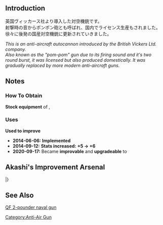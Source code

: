 {{EquipmentInfo|92}}

==Introduction==
英国ヴィッカース社より導入した対空機銃です。<br>射撃時の音からポンポン砲とも呼ばれ、国内でライセンス生産もされました。徐々に後発の国産対空機銃に更新されていきました。

''This is an anti-aircraft autocannon introduced by the British Vickers Ltd. company. <br>Also known as the "pom-pom" gun due to its firing sound and it's two round burst, it was licensed but also produced domestically. It was gradually replaced by more modern anti-aircraft guns.''

==Notes==
<div class="mw-collapsible"><h3>How To Obtain</h3>
<div class="mw-collapsible-content">
'''Stock equipment''' of {{Ship/Link|Harusame}}, {{Ship/Link|Taigei}}

</div></div>

<div class="mw-collapsible"><h3>Uses</h3>
<div class="mw-collapsible-content">
'''Used to improve''' {{Equipment/Link|Bi Type 40mm Twin Autocannon Mount}}

</div></div>


<div class="mw-collapsible><h3>Updates History</h3>
<div class="mw-collapsible-content>
* '''2014-06-06:''' '''Implemented'''
* '''2014-09-12:''' '''Stats increased:'''  '''{{AA}}+5 → {{AA}}+6 '''
* '''2020-09-17:''' Became '''improvable''' and '''upgradeable''' to {{Equipment/Link|QF 2-pounder Octuple Pom-pom Gun Mount}}
</div></div>

==Akashi's Improvement Arsenal==
{{AkashiWorkshop}}
{{AkashiWorkshopLine
|Name=BI-type 40mm Twin Machine Gun
|ItemType=GreenGunMG
|Fuel=0
|Ammo=40
|Steel=20
|Baux=20
|Mats0-5=1/2
|Mats6-9=1/2
|Mats10=4/8
|Screws0-5=1/1
|Screws6-9=1/2
|Screws10=3/6
|EquipConsume0-5=1x{{GreenGunMG|BI-type 40mm Twin Machine Gun}}
|EquipConsume6-9=1x{{GreenGunMG|BI-type 40mm Twin Machine Gun}}
|EquipConsume10=2x{{GreenGunMG|25mm Twin Autocannon Mount}}<br>1x{{ArmMat}}
|Sun=✓
|Mon=✓
|Tue=✓
|Wed=✓
|Thu=✓
|Fri=✓
|Sat=✓
|2ndShip=[[Harusame]]<br>[[Taigei]]
|Notes=Upgrades to [[QF 2-pounder Octuple "Pom Pom" Naval Gun Mount]].
}}
|}

==See Also==
[[wikipedia:QF_2-pounder_naval_gun|QF 2-pounder naval gun]]
{{Equipmentlist}}
[[Category:Anti-Air Gun]]
